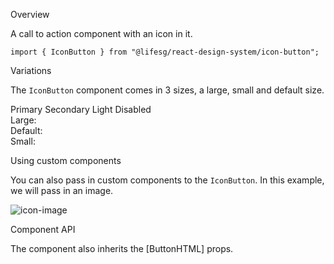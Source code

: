 
<Meta title="General/IconButton" component={IconButton} />

<Title>Icon Button</Title>

<Secondary>Overview</Secondary>

A call to action component with an icon in it.

```tsx
import { IconButton } from "@lifesg/react-design-system/icon-button";
```

<Canvas>
    <Story name="IconButton">
        <IconButton>
            <LockIcon />
        </IconButton>
    </Story>
</Canvas>

<Heading3>Variations</Heading3>

The `IconButton` component comes in 3 sizes, a large, small and default size.

<Preview>
    <Story name="Variations">
        <Container>
            <span>Primary</span>
            <span>Secondary</span>
            <span>Light</span>
            <span>Disabled</span>
        </Container>
        <br />
        <Container>
            <label>Large:</label>
            <IconButton sizeType="large" buttonStyle="primary">
                <LockIcon />
            </IconButton>
            <IconButton sizeType="large" buttonStyle="secondary">
                <LockIcon />
            </IconButton>
            <IconButton sizeType="large" buttonStyle="light">
                <LockIcon />
            </IconButton>
            <IconButton sizeType="large" disabled>
                <LockIcon />
            </IconButton>
        </Container>
        <br />
        <Container2>
            <label>Default:</label>
            <IconButton buttonStyle="primary">
                <LockIcon />
            </IconButton>
            <IconButton buttonStyle="secondary">
                <LockIcon />
            </IconButton>
            <IconButton buttonStyle="light">
                <LockIcon />
            </IconButton>
            <IconButton sizeType="default" disabled>
                <LockIcon />
            </IconButton>
        </Container2>
        <br />
        <Container3>
            <label>Small:</label>
            <IconButton sizeType="small" buttonStyle="primary">
                <LockIcon />
            </IconButton>
            <IconButton sizeType="small" buttonStyle="secondary">
                <LockIcon />
            </IconButton>
            <IconButton sizeType="small" buttonStyle="light">
                <LockIcon />
            </IconButton>
            <IconButton sizeType="small" disabled>
                <LockIcon />
            </IconButton>
        </Container3>
    </Story>
</Preview>

<Heading3>Using custom components</Heading3>

You can also pass in custom components to the `IconButton`. In this example, we will pass in an image.

<Preview>
    <Story name="Custom components">
        <IconButton>
            <img
                src="https://cdn-icons-png.flaticon.com/128/2171/2171991.png"
                alt="icon-image"
            />
        </IconButton>
    </Story>
</Preview>

<Secondary>Component API</Secondary>

The component also inherits the [ButtonHTML] props.

<PropsTable />
